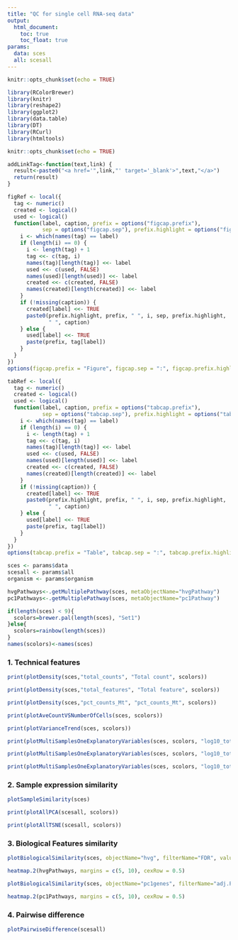 ```yaml
---
title: "QC for single cell RNA-seq data"
output: 
  html_document:
    toc: true
    toc_float: true
params:
  data: sces
  all: scesall
---
```


```r
knitr::opts_chunk$set(echo = TRUE)

library(RColorBrewer)
library(knitr)
library(reshape2)
library(ggplot2)
library(data.table)
library(DT)
library(RCurl)
library(htmltools)

knitr::opts_chunk$set(echo = TRUE)

addLinkTag<-function(text,link) {
  result<-paste0("<a href='",link,"' target='_blank'>",text,"</a>")
  return(result)
}

figRef <- local({
  tag <- numeric()
  created <- logical()
  used <- logical()
  function(label, caption, prefix = options("figcap.prefix"), 
           sep = options("figcap.sep"), prefix.highlight = options("figcap.prefix.highlight")) {
    i <- which(names(tag) == label)
    if (length(i) == 0) {
      i <- length(tag) + 1
      tag <<- c(tag, i)
      names(tag)[length(tag)] <<- label
      used <<- c(used, FALSE)
      names(used)[length(used)] <<- label
      created <<- c(created, FALSE)
      names(created)[length(created)] <<- label
    }
    if (!missing(caption)) {
      created[label] <<- TRUE
      paste0(prefix.highlight, prefix, " ", i, sep, prefix.highlight, 
             " ", caption)
    } else {
      used[label] <<- TRUE
      paste(prefix, tag[label])
    }
  }
})
options(figcap.prefix = "Figure", figcap.sep = ":", figcap.prefix.highlight = "**")

tabRef <- local({
  tag <- numeric()
  created <- logical()
  used <- logical()
  function(label, caption, prefix = options("tabcap.prefix"), 
           sep = options("tabcap.sep"), prefix.highlight = options("tabcap.prefix.highlight")) {
    i <- which(names(tag) == label)
    if (length(i) == 0) {
      i <- length(tag) + 1
      tag <<- c(tag, i)
      names(tag)[length(tag)] <<- label
      used <<- c(used, FALSE)
      names(used)[length(used)] <<- label
      created <<- c(created, FALSE)
      names(created)[length(created)] <<- label
    }
    if (!missing(caption)) {
      created[label] <<- TRUE
      paste0(prefix.highlight, prefix, " ", i, sep, prefix.highlight, 
             " ", caption)
    } else {
      used[label] <<- TRUE
      paste(prefix, tag[label])
    }
  }
})
options(tabcap.prefix = "Table", tabcap.sep = ":", tabcap.prefix.highlight = "**")
```

```r
sces <- params$data
scesall <- params$all
organism <- params$organism

hvgPathways<-.getMultiplePathway(sces, metaObjectName="hvgPathway")
pc1Pathways<-.getMultiplePathway(sces, metaObjectName="pc1Pathway")

if(length(sces) < 9){
  scolors=brewer.pal(length(sces), "Set1")
}else{
  scolors=rainbow(length(sces))
}
names(scolors)<-names(sces)
```

### 1. Technical features

```r
print(plotDensity(sces,"total_counts", "Total count", scolors))
```

```r
print(plotDensity(sces,"total_features", "Total feature", scolors))
```

```r
print(plotDensity(sces,"pct_counts_Mt", "pct_counts_Mt", scolors))
```

```r
print(plotAveCountVSNumberOfCells(sces, scolors))
```

```r
print(plotVarianceTrend(sces, scolors))
```

```r
print(plotMultiSamplesOneExplanatoryVariables(sces, scolors, "log10_total_counts"))
```

```r
print(plotMultiSamplesOneExplanatoryVariables(sces, scolors, "log10_total_features"))
```

```r
print(plotMultiSamplesOneExplanatoryVariables(sces, scolors, "log10_total_counts_Mt"))
```

### 2. Sample expression similarity 

```r
plotSampleSimilarity(sces)
```

```r
print(plotAllPCA(scesall, scolors))
```

```r
print(plotAllTSNE(scesall, scolors))
```

### 3. Biological Features similarity

```r
plotBiologicalSimilarity(sces, objectName="hvg", filterName="FDR", valueName="bio")
```

```r
heatmap.2(hvgPathways, margins = c(5, 10), cexRow = 0.5)
```

```r
plotBiologicalSimilarity(sces, objectName="pc1genes", filterName="adj.P.Val", valueName="logFC")
```

```r
heatmap.2(pc1Pathways, margins = c(5, 10), cexRow = 0.5)
```

### 4. Pairwise difference

```r
plotPairwiseDifference(scesall)
```
